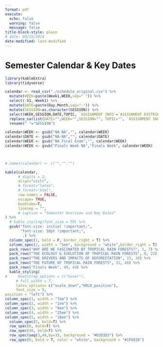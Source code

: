 ```yaml
---
format: pdf
execute:
  echo: false
  warning: false
  message: false
title-block-style: plain
# date: 09/15/2024
date-modified: last-modified
---
```


# Semester Calendar & Key Dates
<!-- # Semester Calendar & Key Dates {.unnumbered} -->


```r

library(kableExtra)
library(tidyverse)

calendar <- read_csv("./schedule_original.csv") %>% 
  mutate(WEEK=paste(Week1,WEEK,sep=" ")) %>% 
  select(-X1,-Week1) %>% 
  mutate(DATE=paste(Day,Month,sep="-")) %>% 
  mutate(SESSION=as.character(SESSION)) %>% 
  select(WEEK,SESSION,DATE,TOPIC, `ASSIGNMENT INFO`=`ASSIGNMENT DISTRIBUTED or DUE`) %>% 
  replace_na(list(DATE="",WEEK="",SESSION="", TOPIC="", `ASSIGNMENT INFO`="")) %>% 
  rename(" "="SESSION")

calendar$WEEK <- gsub("NA NA","", calendar$WEEK)
calendar$DATE <- gsub("NA-NA","", calendar$DATE)
calendar$WEEK <- gsub("NA Final Exam","", calendar$WEEK)
calendar$WEEK <- gsub("Finals Week NA","Finals Week", calendar$WEEK) 


  
# names(calendar) <- c("","","")

kable(calendar,
      # digits = 2,
      align="ccclr",
      # format="latex",
      # format="html",
      row.names = FALSE,
      escape= TRUE,
      booktabs=T,
      linesep = "",
      # caption = "Semester Overview and Key Dates"
) %>% 
  # kable_styling(font_size = 50) %>%
  gsub("font-size: initial !important;",
       "font-size: 50pt !important;",
        .) %>% 
  column_spec(1, bold = F, border_right = T) %>%
  column_spec(2, width = "5em", background = "white",border_right = T) %>%
  pack_rows("WHY ARE WE FASCINATED BY TROPICAL RAIN FORESTS?", 1, 7) %>%
  pack_rows("THE ECOLOGY & EVOLUTION OF TROPICAL RAIN FORESTS", 8, 22) %>%
  pack_rows("THE DRIVERS AND IMPACTS OF DEFORESTATION", 23, 30) %>%
  pack_rows("THE FUTURE OF TROPICAL RAIN FORESTS", 31, 48) %>%
  pack_rows("Finals Week", 49, 49) %>%
  kable_styling(
#     bootstrap_options = c("hover"),
     # full_width = T,
     latex_options= c("scale_down","HOLD_position"),
     font_size = 9,
position = "left") %>% 
column_spec(1, width = "7em") %>%
column_spec(2, width = "1em") %>%
column_spec(3, width = "8em") %>%
column_spec(4, width = "25em") %>%
column_spec(5, width = "18em") %>%
  column_spec(5, bold=T) %>%
  row_spec(0, bold=T) %>%
  row_spec(49, bold=T) %>%
  row_spec(seq(3,48,by=3), background = "#D3D3D3") %>%
  row_spec(0, bold = T, color = "white", background = "#1F691B") 
```
